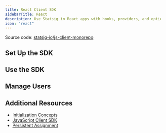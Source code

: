 ```yaml
---
title: React Client SDK
sidebarTitle: React
description: Use Statsig in React apps with hooks, providers, and optional plugins for session replay and auto capture.
icon: "react"
---
```




<Callout icon="github">
Source code: <a href="https://github.com/statsig-io/js-client-monorepo" target="_blank" rel="noreferrer">statsig-io/js-client-monorepo</a>
</Callout>

## Set Up the SDK

<Steps>
  <Step title="Install the SDK">
    <Installation />
    <ReactInstallation />
  </Step>
  <Step title="Initialize the SDK">
    <Initialization />
    <ReactSetup />
  </Step>
</Steps>

## Use the SDK

<ReactGettingClient />

<checkGateIntro />
<ReactCheckGate />

<getDynamicConfigIntro />
<ReactGetConfig />

<getExperimentLayerIntro />
<ReactGetExperiment />
<ReactGetLayer />

<logEventIntro />
<ReactLogEvent />

## Manage Users

<ReactUpdateUser />

<ReactLoadingState />

<ReactHooks />

<ReactTesting />

<ReactSessionReplay />

<ReactPersistentValues />

## Additional Resources

- [Initialization Concepts](/client/concepts/initialize)
- [JavaScript Client SDK](/client/JavaScript)
- [Persistent Assignment](/client/concepts/persistent_assignment)
